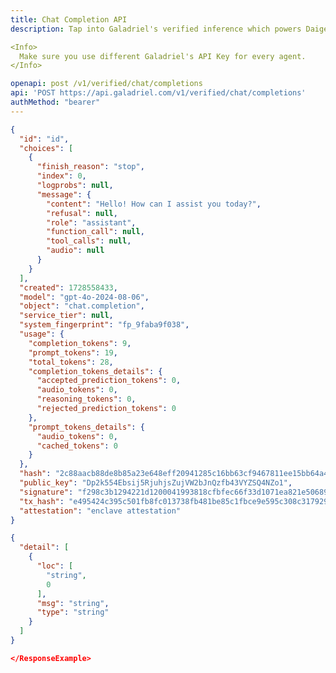 ```yaml
---
title: Chat Completion API
description: Tap into Galadriel's verified inference which powers Daige's Proof of Sentience. Follows the same schema as OpenAI's chat completion API.

<Info>
  Make sure you use different Galadriel's API Key for every agent.
</Info>

openapi: post /v1/verified/chat/completions
api: 'POST https://api.galadriel.com/v1/verified/chat/completions'
authMethod: "bearer"
---
```


<ResponseExample>

```json 200
{
  "id": "id",
  "choices": [
    {
      "finish_reason": "stop",
      "index": 0,
      "logprobs": null,
      "message": {
        "content": "Hello! How can I assist you today?",
        "refusal": null,
        "role": "assistant",
        "function_call": null,
        "tool_calls": null,
        "audio": null
      }
    }
  ],
  "created": 1728558433,
  "model": "gpt-4o-2024-08-06",
  "object": "chat.completion",
  "service_tier": null,
  "system_fingerprint": "fp_9faba9f038",
  "usage": {
    "completion_tokens": 9,
    "prompt_tokens": 19,
    "total_tokens": 28,
    "completion_tokens_details": {
      "accepted_prediction_tokens": 0,
      "audio_tokens": 0,
      "reasoning_tokens": 0,
      "rejected_prediction_tokens": 0
    },
    "prompt_tokens_details": {
      "audio_tokens": 0,
      "cached_tokens": 0
    }
  },
  "hash": "2c88aacb88de8b85a23e648eff20941285c16bb63cf9467811ee15bb64a40445",
  "public_key": "Dp2k554Ebsij5RjuhjsZujVW2bJnQzfb43VYZSQ4NZo1",
  "signature": "f298c3b1294221d1200041993818cfbfec66f33d1071ea821e5068978099cd60179dbf66839570dd9ada5f661e7d8475a03b536f42e540db3bed6f21d5741301",
  "tx_hash": "e495424c395c501fb8fc013738fb481be85c1fbce9e595c308c31792983b2ffa10eca9c7dda0c8768ce12d0ff49a089cd5068d847eea8ae7544d5435d7f6010d",
  "attestation": "enclave attestation"
}
```

```json 422
{
  "detail": [
    {
      "loc": [
        "string",
        0
      ],
      "msg": "string",
      "type": "string"
    }
  ]
}

</ResponseExample>
